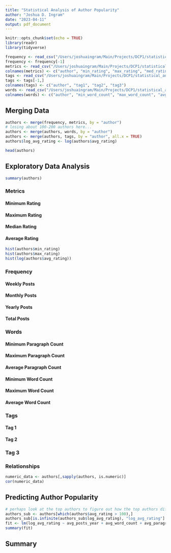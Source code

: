 ```yaml
---
title: "Statistical Analysis of Author Popularity"
author: "Joshua D. Ingram"
date: "2023-04-11"
output: pdf_document
---
```


```r
knitr::opts_chunk$set(echo = TRUE)
library(readr)
library(tidyverse)

frequency <- read_csv("/Users/joshuaingram/Main/Projects/DCP1/statistical_analysis/author_post_frequency.csv")
frequency <- frequency[-1]
metrics <- read_csv("/Users/joshuaingram/Main/Projects/DCP1/statistical_analysis/Metric.csv")
colnames(metrics) <- c("author", "min_rating", "max_rating", "med_rating", "avg_rating")
tags <- read_csv("/Users/joshuaingram/Main/Projects/DCP1/statistical_analysis/top_words.csv")
tags <- tags[-1,]
colnames(tags) <- c("author", "tag1", "tag2", "tag3")
words <- read_csv("/Users/joshuaingram/Main/Projects/DCP1/statistical_analysis/Words_Auth_Stats.csv")
colnames(words) <- c("author", "min_word_count", "max_word_count", "avg_word_count", "min_paragraph_count", "max_paragraph_count", "avg_paragraph_count")
```

## Merging Data

```r
authors <- merge(frequency, metrics, by = "author")
# losing about 100-200 authors here...
authors <- merge(authors, words, by = "author")
authors <- merge(authors, tags, by = "author", all.x = TRUE)
authors$log_avg_rating <- log(authors$avg_rating)
```

```r
head(authors)
```

## Exploratory Data Analysis

```r
summary(authors)
```


### Metrics

#### Minimum Rating

#### Maximum Rating

#### Median Rating

#### Average Rating

```r
hist(authors$min_rating)
hist(authors$max_rating)
hist(log(authors$avg_rating))
```

### Frequency

#### Weekly Posts

#### Monthly Posts

#### Yearly Posts

#### Total Posts

### Words

#### Minimum Paragraph Count

#### Maximum Paragraph Count

#### Average Paragraph Count

#### Minimum Word Count

#### Maximum Word Count

#### Average Word Count

### Tags

#### Tag 1

#### Tag 2

### Tag 3

### Relationships

```r
numeric_data <- authors[,sapply(authors, is.numeric)]
cor(numeric_data)
```


## Predicting Author Popularity

```r
# perhaps look at the top authors to figure out how the top authors differ
authors_sub <- authors[which(authors$avg_rating > 100),]
authors_sub[is.infinite(authors_sub$log_avg_rating), "log_avg_rating"] <- NA
fit <- lm(log_avg_rating ~ avg_posts_year + avg_word_count + avg_paragraph_count + total_posts, data = authors_sub)
summary(fit)
```


## Summary